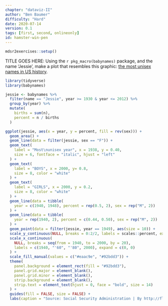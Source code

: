 ```yaml
---
chapter: "dataviz-II"
author: "Ben Baumer"
difficulty: "Hard"
date: 2020-07-14 
version: 0.1
tags: [first, second, onlineonly]
id: hamster-win-pen
---
```


```r
mdsr2exercises::setup()
```

TITLE GOES HERE: Using the `r pkg_macro(babynames)` package, and the name 'Jessie', make a plot that resembles this graphic: [the most unisex names in US history ](https://flowingdata.com/2013/09/25/the-most-unisex-names-in-us-history/).



<!--begin-answer-->
```r
library(tidyverse)
library(babynames)

jessie <- babynames %>%
  filter(name == "Jessie", year >= 1930 & year <= 2012) %>%
  group_by(year) %>%
  mutate(
    births = sum(n),
    percent = n / births
  )
```

```r
ggplot(jessie, aes(x = year, y = percent, fill = rev(sex))) +
  geom_area() +
  geom_line(data = filter(jessie, sex == "F")) +
  geom_text(
    label = "Most\nunisex year", x = 1938, y = 0.40, 
    size = 6, fontface = "italic", hjust = "left"
  ) +
  geom_text(
    label = "BOYS", x = 2000, y= 0.8, 
    size = 8, color = "white"
  ) + 
  geom_text(
    label = "GIRLS", x = 2000, y = 0.2, 
    size = 8, color = "white"
  ) +
  geom_line(data = tibble(
    year = c(1940, 1948), percent = rep(0.5, 2), sex = rep("M", 2))
  ) + 
  geom_line(data = tibble(
    year = rep(1940, 2), percent = c(0.44, 0.50), sex = rep("M", 2))
  ) +
  geom_point(data = filter(jessie, year == 1949), aes(size = 10)) +
  scale_y_continuous(NULL, breaks = 0:2/2, labels = scales::percent, expand = c(0, 0)) + 
  scale_x_continuous(
    NULL, breaks = seq(from = 1940, to = 2000, by = 20), 
    labels = c(1940, "'60", "'80", 2000), expand = c(0, 0)
  ) + 
  scale_fill_manual(values = c("#eaac9e", "#92bdd3")) + 
  theme(
    panel.background = element_rect(fill = "#92bdd3"), 
    panel.grid.major = element_blank(),
    panel.grid.minor = element_blank(),
    strip.background = element_blank(),
    strip.text = element_text(hjust = 0, face = "bold", size = 14)
  ) + 
  guides(fill = FALSE, size = FALSE) + 
  labs(caption = "Source: Social Security Administration | By http://flowingdata.com")
```

<!--end-answer-->
